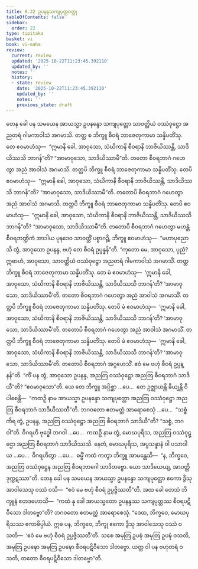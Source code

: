 ```yaml
---
title: 8.22 ဥပနန္ဒသကျပုတ္တဝတ္ထု
tableOfContents: false
sidebar:
  order: 22
type: tipitaka
basket: vi
book: vi-maha
review:
  current: review
  updated: '2025-10-22T11:23:45.392110'
  updated_by: ''
  notes: ''
  history:
  - state: review
    date: '2025-10-22T11:23:45.392110'
    updated_by: ''
    notes: ''
    previous_state: draft
---
```



<ReviewStatus review={frontmatter.review} showDetails={true} />

<HypothesisAnnotation frontmatter={frontmatter} />

<DynamicBreadcrumb />

<Division number="364" book="vi-maha" e="ch" v="3" p="415">

<Paragraph number="1696" book="vi-maha">
တေန ခေါ ပန သမယေန အာယသ္မာ ဥပနန္ဒော သကျပုတ္တော သာဝတ္ထိယံ ဝဿံဝုဋ္ဌော အညတရံ ဂါမကာဝါသံ အဂမာသိ. တတ္ထ စ ဘိက္ခူ စီဝရံ ဘာဇေတုကာမာ သန္နိပတိံသု. တေ ဧဝမာဟံသု—  “ဣမာနိ ခေါ, အာဝုသော, သံဃိကာနိ စီဝရာနိ ဘာဇိယိဿန္တိ, သာဒိယိဿသိ ဘာဂန်”တိ? “အာမာဝုသော, သာဒိယိဿာမီ”တိ. တတော စီဝရဘာဂံ ဂဟေတွာ အညံ အာဝါသံ အဂမာသိ. တတ္ထပိ ဘိက္ခူ စီဝရံ ဘာဇေတုကာမာ သန္နိပတိံသု. တေပိ ဧဝမာဟံသု—  “ဣမာနိ ခေါ, အာဝုသော, သံဃိကာနိ စီဝရာနိ ဘာဇိယိဿန္တိ, သာဒိယိဿသိ ဘာဂန်”တိ? “အာမာဝုသော, သာဒိယိဿာမီ”တိ. တတောပိ စီဝရဘာဂံ ဂဟေတွာ အညံ အာဝါသံ အဂမာသိ. တတ္ထပိ ဘိက္ခူ စီဝရံ ဘာဇေတုကာမာ သန္နိပတိံသု. တေပိ ဧဝမာဟံသု—  “ဣမာနိ ခေါ, အာဝုသော, သံဃိကာနိ စီဝရာနိ ဘာဇိယိဿန္တိ, သာဒိယိဿသိ ဘာဂန်”တိ? “အာမာဝုသော, သာဒိယိဿာမီ”တိ. တတောပိ စီဝရဘာဂံ ဂဟေတွာ မဟန္တံ စီဝရဘဏ္ဍိကံ အာဒါယ ပုနဒေဝ သာဝတ္ထိံ ပစ္စာဂဉ္ဆိ.
</Paragraph>

<Paragraph number="1697" book="vi-maha">
ဘိက္ခူ ဧဝမာဟံသု—  “မဟာပုညောသိ တွံ, အာဝုသော ဥပနန္ဒ, ဗဟုံ တေ စီဝရံ ဥပ္ပန္နန်”တိ. “ကုတော မေ, အာဝုသော, ပုညံ? ဣဓာဟံ, အာဝုသော, သာဝတ္ထိယံ ဝဿံဝုဋ္ဌော အညတရံ ဂါမကာဝါသံ အဂမာသိံ. တတ္ထ ဘိက္ခူ စီဝရံ ဘာဇေတုကာမာ သန္နိပတိံသု. တေ မံ ဧဝမာဟံသု—  ‘ဣမာနိ ခေါ, အာဝုသော, သံဃိကာနိ စီဝရာနိ ဘာဇိယိဿန္တိ, သာဒိယိဿသိ ဘာဂန်’တိ? ‘အာမာဝုသော, သာဒိယိဿာမီ’တိ. တတော စီဝရဘာဂံ ဂဟေတွာ အညံ အာဝါသံ အဂမာသိံ. တတ္ထပိ ဘိက္ခူ စီဝရံ ဘာဇေတုကာမာ သန္နိပတိံသု. တေပိ မံ ဧဝမာဟံသု—  ‘ဣမာနိ ခေါ, အာဝုသော, သံဃိကာနိ စီဝရာနိ ဘာဇိယိဿန္တိ, သာဒိယိဿသိ ဘာဂန်’တိ? ‘အာမာဝုသော, သာဒိယိဿာမီ’တိ. တတောပိ စီဝရဘာဂံ ဂဟေတွာ အညံ အာဝါသံ အဂမာသိံ. တတ္ထပိ ဘိက္ခူ စီဝရံ ဘာဇေတုကာမာ သန္နိပတိံသု. တေပိ မံ ဧဝမာဟံသု—  ‘ဣမာနိ ခေါ, အာဝုသော, သံဃိကာနိ စီဝရာနိ ဘာဇိယိဿန္တိ, သာဒိယိဿသိ ဘာဂန်’တိ? ‘အာမာဝုသော, သာဒိယိဿာမီ’တိ. တတောပိ စီဝရဘာဂံ အဂ္ဂဟေသိံ. ဧဝံ မေ ဗဟုံ စီဝရံ ဥပ္ပန္နန်”တိ. “ကိံ ပန တွံ, အာဝုသော ဥပနန္ဒ, အညတြ ဝဿံဝုဋ္ဌော အညတြ စီဝရဘာဂံ သာဒိယီ”တိ? “ဧဝမာဝုသော”တိ.
</Paragraph>

<Paragraph number="1698" book="vi-maha">
ယေ တေ ဘိက္ခူ အပ္ပိစ္ဆာ …ပေ…  တေ ဥဇ္ဈာယန္တိ ခိယျန္တိ ဝိပါစေန္တိ—  “ကထဉှိ နာမ အာယသ္မာ ဥပနန္ဒော သကျပုတ္တော အညတြ ဝဿံဝုဋ္ဌော အညတြ စီဝရဘာဂံ သာဒိယိဿတီ”တိ. ဘဂဝတော ဧတမတ္ထံ အာရောစေသုံ …ပေ…  “သစ္စံ ကိရ တွံ, ဥပနန္ဒ, အညတြ ဝဿံဝုဋ္ဌော အညတြ စီဝရဘာဂံ သာဒိယီ”တိ? “သစ္စံ, ဘဂဝါ”တိ. ဝိဂရဟိ ဗုဒ္ဓေါ ဘဂဝါ …ပေ…  ကထဉှိ နာမ တွံ, မောဃပုရိသ, အညတြ ဝဿံဝုဋ္ဌော အညတြ စီဝရဘာဂံ သာဒိယိဿသိ. နေတံ, မောဃပုရိသ, အပ္ပသန္နာနံ ဝါ ပသာဒါယ …ပေ…  ဝိဂရဟိတွာ …ပေ…  ဓမ္မိံ ကထံ ကတွာ ဘိက္ခူ အာမန္တေသိ—  “န, ဘိက္ခဝေ, အညတြ ဝဿံဝုဋ္ဌေန အညတြ စီဝရဘာဂေါ သာဒိတဗ္ဗော. ယော သာဒိယေယျ, အာပတ္တိ ဒုက္ကဋဿာ”တိ.
</Paragraph>

<Paragraph number="1699" book="vi-maha">
တေန ခေါ ပန သမယေန အာယသ္မာ ဥပနန္ဒော သကျပုတ္တော ဧကော ဒွီသု အာဝါသေသု ဝဿံ ဝသိ—  “ဧဝံ မေ ဗဟုံ စီဝရံ ဥပ္ပဇ္ဇိဿတီ”တိ. အထ ခေါ တေသံ ဘိက္ခူနံ ဧတဒဟောသိ—  “ကထံ နု ခေါ အာယသ္မတော ဥပနန္ဒဿ သကျပုတ္တဿ စီဝရပဋိဝီသော ဒါတဗ္ဗော”တိ? ဘဂဝတော ဧတမတ္ထံ အာရောစေသုံ. “ဒေထ, ဘိက္ခဝေ, မောဃပုရိသဿ ဧကာဓိပ္ပါယံ. ဣဓ ပန, ဘိက္ခဝေ, ဘိက္ခု ဧကော ဒွီသု အာဝါသေသု ဝဿံ ဝသတိ—  ‘ဧဝံ မေ ဗဟုံ စီဝရံ ဥပ္ပဇ္ဇိဿတီ’တိ. သစေ အမုတြ ဥပဍ္ဎံ အမုတြ ဥပဍ္ဎံ ဝသတိ, အမုတြ ဥပဍ္ဎော အမုတြ ဥပဍ္ဎော စီဝရပဋိဝီသော ဒါတဗ္ဗော. ယတ္ထ ဝါ ပန ဗဟုတရံ ဝသတိ, တတော စီဝရပဋိဝီသော ဒါတဗ္ဗော”တိ.
</Paragraph>
</Division>